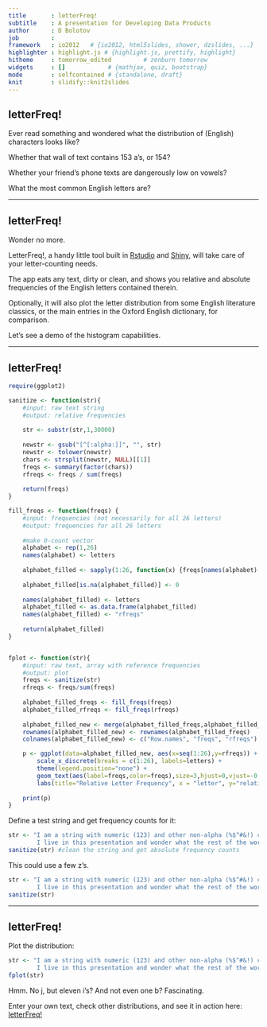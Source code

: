 ```yaml
---
title       : letterFreq!
subtitle    : A presentation for Developing Data Products
author      : D Bolotov
job         : 
framework   : io2012   # {io2012, html5slides, shower, dzslides, ...}
highlighter : highlight.js # {highlight.js, prettify, highlight}
hitheme     : tomorrow_edited         # zenburn tomorrow
widgets     : []            # {mathjax, quiz, bootstrap}
mode        : selfcontained # {standalone, draft}
knit        : slidify::knit2slides
---
```


## letterFreq!

Ever read something and wondered what the distribution of (English) characters looks like?

Whether that wall of text contains 153 a's, or 154?

Whether your friend's phone texts are dangerously low on vowels?

What the most common English letters are?


---

## letterFreq!

Wonder no more.

LetterFreq!, a handy little tool built in [Rstudio](http://www.rstudio.com/) and [Shiny](http://shiny.rstudio.com/), will take care of your letter-counting needs.

The app eats any text, dirty or clean, and shows you relative and absolute frequencies of the English letters contained therein.

Optionally, it will also plot the letter distribution from some English literature classics, or the main entries in the Oxford English dictionary, for comparison.


Let's see a demo of the histogram capabilities.

---

## letterFreq!

```r
require(ggplot2)

sanitize <- function(str){
    #input: raw text string
    #output: relative frequencies
    
    str <- substr(str,1,30000)
    
    newstr <- gsub("[^[:alpha:]]", "", str)
    newstr <- tolower(newstr)
    chars <- strsplit(newstr, NULL)[[1]]
    freqs <- summary(factor(chars))
    rfreqs <- freqs / sum(freqs)
    
    return(freqs)
}

fill_freqs <- function(freqs) {
    #input: frequencies (not necessarily for all 26 letters)
    #output: frequencies for all 26 letters
    
    #make 0-count vector
    alphabet <- rep(1,26)
    names(alphabet) <- letters
    
    alphabet_filled <- sapply(1:26, function(x) {freqs[names(alphabet)[x]]})
    
    alphabet_filled[is.na(alphabet_filled)] <- 0
    
    names(alphabet_filled) <- letters
    alphabet_filled <- as.data.frame(alphabet_filled)
    names(alphabet_filled) <- "rfreqs"
    
    return(alphabet_filled)
}


fplot <- function(str){
    #input: raw text, array with reference frequencies
    #output: plot
    freqs <- sanitize(str)
    rfreqs <- freqs/sum(freqs)
    
    alphabet_filled_freqs <- fill_freqs(freqs)
    alphabet_filled_rfreqs <- fill_freqs(rfreqs)
    
    alphabet_filled_new <- merge(alphabet_filled_freqs,alphabet_filled_rfreqs,by=0,all=TRUE)
    rownames(alphabet_filled_new) <- rownames(alphabet_filled_freqs)
    colnames(alphabet_filled_new) <- c("Row.names", "freqs", "rfreqs")

    p <- ggplot(data=alphabet_filled_new, aes(x=seq(1:26),y=rfreqs)) + geom_bar(stat="identity",aes(fill=rfreqs)) + 
        scale_x_discrete(breaks = c(1:26), labels=letters) +
        theme(legend.position="none") +
        geom_text(aes(label=freqs,color=freqs),size=3,hjust=0,vjust=-0.5) + 
        labs(title="Relative Letter Frequency", x = "letter", y="relative frequency")
    
    print(p)
}


```

Define a test string and get frequency counts for it:
```r
str <- "I am a string with numeric (123) and other non-alpha (%$^#&!) characters. 
        I live in this presentation and wonder what the rest of the world is like."
sanitize(str) #clean the string and get absolute frequency counts
```
This could use a few z's.

```r
str <- "I am a string with numeric (123) and other non-alpha (%$^#&!) characters. 
        I live in this presentation and wonder what the rest of the world is like. ZzZZzzZ."
sanitize(str)
```

---

## letterFreq!

Plot the distribution:
```r
str <- "I am a string with numeric (123) and other non-alpha (%$^#&!) characters. 
        I live in this presentation and wonder what the rest of the world is like. ZzZZzzZ."
fplot(str)
```

Hmm. No j, but eleven i's? And not even one b? Fascinating.

Enter your own text, check other distributions, and see it in action here: [letterFreq!](https://dontpanic.shinyapps.io/letterFreq/)





